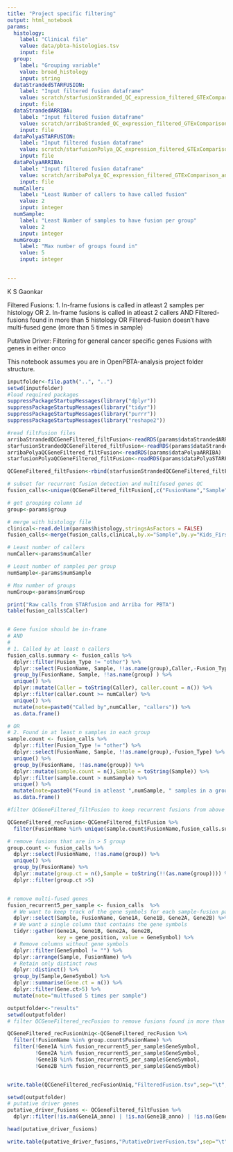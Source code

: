 ```yaml
---
title: "Project specific filtering"
output: html_notebook
params:
  histology:
    label: "Clinical file" 
    value: data/pbta-histologies.tsv
    input: file
  group:
    label: "Grouping variable"
    value: broad_histology
    input: string
  dataStrandedSTARFUSION:
    label: "Input filtered fusion dataframe"
    value: scratch/starfusionStranded_QC_expression_filtered_GTExComparison_annotated.RDS
    input: file
  dataStrandedARRIBA:
    label: "Input filtered fusion dataframe"
    value: scratch/arribaStranded_QC_expression_filtered_GTExComparison_annotated.RDS
    input: file
  dataPolyaSTARFUSION:
    label: "Input filtered fusion dataframe"
    value: scratch/starfusionPolya_QC_expression_filtered_GTExComparison_annotated.RDS
    input: file
  dataPolyaARRIBA:
    label: "Input filtered fusion dataframe"
    value: scratch/arribaPolya_QC_expression_filtered_GTExComparison_annotated.RDS
    input: file    
  numCaller:
    label: "Least Number of callers to have called fusion"
    value: 2
    input: integer
  numSample:
    label: "Least Number of samples to have fusion per group"
    value: 2
    input: integer
  numGroup:
    label: "Max number of groups found in"
    value: 5
    input: integer   

    
---
```


K S Gaonkar

Filtered Fusions:
1. In-frame fusions is called in atleast 2 samples per histology OR
2. In-frame fusions is called in atleast 2 callers 
AND
Filtered-fusions found in more than 5 histology OR
Filtered-fusion doesn't have multi-fused gene (more than 5 times in sample)

Putative Driver:
Filtering for general cancer specific genes
Fusions with genes in either onco

This notebook assumes you are in OpenPBTA-analysis project folder structure.


```r

inputfolder<-file.path("..", "..")
setwd(inputfolder)
#load required packages
suppressPackageStartupMessages(library("dplyr"))
suppressPackageStartupMessages(library("tidyr"))
suppressPackageStartupMessages(library("purrr"))
suppressPackageStartupMessages(library("reshape2"))

#read filtFusion files
arribaStrandedQCGeneFiltered_filtFusion<-readRDS(params$dataStrandedARRIBA)
starfusionStrandedQCGeneFiltered_filtFusion<-readRDS(params$dataStrandedSTARFUSION)
arribaPolyaQCGeneFiltered_filtFusion<-readRDS(params$dataPolyaARRIBA)
starfusionPolyaQCGeneFiltered_filtFusion<-readRDS(params$dataPolyaSTARFUSION)

QCGeneFiltered_filtFusion<-rbind(starfusionStrandedQCGeneFiltered_filtFusion,arribaStrandedQCGeneFiltered_filtFusion,starfusionPolyaQCGeneFiltered_filtFusion,arribaPolyaQCGeneFiltered_filtFusion)

# subset for recurrent fusion detection and multifused genes QC
fusion_calls<-unique(QCGeneFiltered_filtFusion[,c("FusionName","Sample","Caller","Fusion_Type","Gene1A","Gene2A","Gene1B","Gene2B")])

# get grouping column id
group<-params$group

# merge with histology file
clinical<-read.delim(params$histology,stringsAsFactors = FALSE)
fusion_calls<-merge(fusion_calls,clinical,by.x="Sample",by.y="Kids_First_Biospecimen_ID")

# Least number of callers
numCaller<-params$numCaller

# Least number of samples per group
numSample<-params$numSample

# Max number of groups 
numGroup<-params$numGroup

print("Raw calls from STARfusion and Arriba for PBTA")
table(fusion_calls$Caller)



```


```r
# Gene fusion should be in-frame
# AND
#
# 1. Called by at least n callers
fusion_calls.summary <- fusion_calls %>%
  dplyr::filter(Fusion_Type != "other") %>%
  dplyr::select(FusionName, Sample, !!as.name(group),Caller,-Fusion_Type) %>%
  group_by(FusionName, Sample, !!as.name(group) ) %>%
  unique() %>%
  dplyr::mutate(Caller = toString(Caller), caller.count = n()) %>%
  dplyr::filter(caller.count >= numCaller) %>%
  unique() %>%
  mutate(note=paste0("Called by",numCaller, "callers")) %>%
  as.data.frame()

# OR
# 2. Found in at least n samples in each group
sample.count <- fusion_calls %>%
  dplyr::filter(Fusion_Type != "other") %>%
  dplyr::select(FusionName, Sample, !!as.name(group),-Fusion_Type) %>%
  unique() %>%
  group_by(FusionName, !!as.name(group)) %>%
  dplyr::mutate(sample.count = n(),Sample = toString(Sample)) %>%
  dplyr::filter(sample.count > numSample) %>%
  unique() %>%
  mutate(note=paste0("Found in atleast ",numSample, " samples in a group")) %>%
  as.data.frame()


```



```r
#filter QCGeneFiltered_filtFusion to keep recurrent fusions from above sample.count and fusion_calls.summary

QCGeneFiltered_recFusion<-QCGeneFiltered_filtFusion %>%
  filter(FusionName %in% unique(sample.count$FusionName,fusion_calls.summary$FusionName))

```





```r
# remove fusions that are in > 5 group
group.count <- fusion_calls %>%
  dplyr::select(FusionName, !!as.name(group)) %>%
  unique() %>%
  group_by(FusionName) %>%
  dplyr::mutate(group.ct = n(),Sample = toString(!!(as.name(group)))) %>%
  dplyr::filter(group.ct >5)


# remove multi-fused genes
fusion_recurrent5_per_sample <- fusion_calls  %>%
  # We want to keep track of the gene symbols for each sample-fusion pair
  dplyr::select(Sample, FusionName, Gene1A, Gene1B, Gene2A, Gene2B) %>%
  # We want a single column that contains the gene symbols
  tidyr::gather(Gene1A, Gene1B, Gene2A, Gene2B,
                key = gene_position, value = GeneSymbol) %>%
  # Remove columns without gene symbols
  dplyr::filter(GeneSymbol != "") %>%
  dplyr::arrange(Sample, FusionName) %>%
  # Retain only distinct rows
  dplyr::distinct() %>%
  group_by(Sample,GeneSymbol) %>% 
  dplyr::summarise(Gene.ct = n()) %>% 
  dplyr::filter(Gene.ct>5) %>%
  mutate(note="multfused 5 times per sample")

```


```r

outputfolder<-"results"
setwd(outputfolder)
# filter QCGeneFiltered_recFusion to remove fusions found in more than 1 group and mutifused genes per sample

QCGeneFiltered_recFusionUniq<-QCGeneFiltered_recFusion %>%
  filter(!FusionName %in% group.count$FusionName) %>%
  filter(!Gene1A %in% fusion_recurrent5_per_sample$GeneSymbol,
         !Gene2A %in% fusion_recurrent5_per_sample$GeneSymbol,
         !Gene1B %in% fusion_recurrent5_per_sample$GeneSymbol,
         !Gene2B %in% fusion_recurrent5_per_sample$GeneSymbol)


write.table(QCGeneFiltered_recFusionUniq,"FilteredFusion.tsv",sep="\t",quote=FALSE,row.names = FALSE)

```


```r

setwd(outputfolder)
# putative driver genes
putative_driver_fusions <- QCGeneFiltered_filtFusion %>% 
  dplyr::filter(!is.na(Gene1A_anno) | !is.na(Gene1B_anno) | !is.na(Gene2A_anno)| !is.na(Gene2B_anno))

head(putative_driver_fusions)

write.table(putative_driver_fusions,"PutativeDriverFusion.tsv",sep="\t",quote=FALSE,row.names = FALSE)


```








